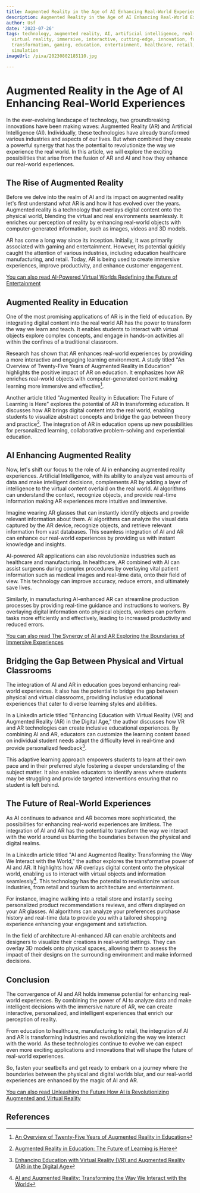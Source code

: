 ```yaml
---
title: Augmented Reality in the Age of AI Enhancing Real-World Experiences
description: Augmented Reality in the Age of AI Enhancing Real-World Experiences
author: Usf
date: '2023-07-26'
tags: technology, augmented reality, AI, artificial intelligence, real-world experiences,
  virtual reality, immersive, interactive, cutting-edge, innovation, future, digital
  transformation, gaming, education, entertainment, healthcare, retail, tourism, training,
  simulation
imageUrl: /pixa/20230802185110.jpg

---
```

# Augmented Reality in the Age of AI Enhancing Real-World Experiences

In the ever-evolving landscape of technology, two groundbreaking innovations have been making waves: Augmented Reality (AR) and Artificial Intelligence (AI). Individually, these technologies have already  transformed various industries and aspects of our lives. But when  combined they create a powerful  synergy that has the potential to  revolutionize the way we experience the real world. In this article, we  will explore the  exciting possibilities  that arise  from the  fusion of AR and  AI and how they  enhance our real-world experiences.

## The Rise of Augmented Reality

Before we delve into the realm of AI and  its impact on augmented  reality let's first understand what AR is  and how it  has evolved over the years.  Augmented reality is a technology that overlays digital content onto the physical world, blending the virtual and real environments seamlessly. It enriches our perception of reality by enhancing real-world  objects with computer-generated information, such as images, videos and 3D models.

AR has come a long way since  its inception. Initially, it was primarily  associated with gaming and entertainment. However, its  potential quickly caught the attention  of  various industries, including education healthcare  manufacturing, and retail. Today, AR is being used to create immersive experiences, improve productivity, and enhance customer engagement.

[You  can also read AI-Powered Virtual Worlds Redefining the Future of  Entertainment](AI-Powered%20Virtual%20Worlds%20Redefining%20the%20Future%20of%20Entertainment)


## Augmented Reality in  Education

One of the most promising applications of AR is  in the field of education. By  integrating digital content into the real world AR has the power to  transform the way  we learn and teach. It  enables students to interact with virtual objects explore  complex  concepts, and engage  in hands-on activities all within the confines of a traditional  classroom.

Research has shown that  AR enhances real-world experiences by providing a more interactive and engaging learning environment. A study titled "An Overview of Twenty-Five Years of Augmented Reality in Education" highlights the positive impact of AR on  education.  It  emphasizes how AR enriches real-world objects with computer-generated content making  learning more immersive and  effective[^1^].

Another article titled "Augmented Reality in Education: The Future of  Learning is Here" explores the potential of AR in transforming education. It discusses how  AR brings digital content into the real world, enabling students to visualize abstract concepts and  bridge the gap between theory and practice[^2^].  The integration of AR  in education opens up  new possibilities for personalized learning, collaborative problem-solving and experiential education.

## AI Enhancing Augmented Reality

Now, let's shift our focus  to the  role of AI in enhancing augmented reality experiences. Artificial Intelligence, with its  ability to analyze vast amounts of data and make intelligent decisions, complements AR by adding a layer of intelligence to the virtual content  overlaid on the real world. AI algorithms can understand  the context, recognize objects, and provide real-time information making AR experiences more intuitive  and immersive.

Imagine  wearing AR glasses that  can instantly identify  objects and provide relevant information about them. AI algorithms can analyze the visual data captured by the AR device, recognize  objects, and retrieve relevant information from vast databases. This seamless integration of AI and AR can  enhance our real-world experiences by providing us with instant knowledge and insights.

AI-powered AR applications can also revolutionize industries such as healthcare  and manufacturing. In healthcare, AR combined with AI can assist surgeons during complex procedures by overlaying  vital patient information such as medical  images and real-time data, onto  their field of view. This technology can improve accuracy, reduce errors, and ultimately save lives.

Similarly, in manufacturing AI-enhanced AR can streamline production processes by providing real-time guidance and instructions to workers. By overlaying digital information  onto physical objects, workers can perform tasks more efficiently and effectively, leading to  increased productivity and reduced errors.

[You can also  read The Synergy of AI and AR Exploring the Boundaries of Immersive Experiences](The%20Synergy%20of%20AI%20and%20AR%20Exploring%20the%20Boundaries%20of%20Immersive%20Experiences)


## Bridging the Gap Between Physical  and Virtual Classrooms

The integration of AI and  AR in education goes beyond enhancing real-world experiences. It also has the potential to bridge the gap between physical  and virtual classrooms, providing inclusive educational experiences that cater  to diverse learning styles and  abilities.

In a LinkedIn article titled "Enhancing Education with Virtual Reality (VR) and Augmented Reality  (AR) in the Digital Age," the author discusses how VR and AR technologies can create inclusive educational experiences. By  combining AI and AR, educators can customize  the learning content based on  individual student  needs adapt the difficulty level  in real-time and  provide personalized feedback[^3^].

This adaptive learning approach empowers students  to learn at their  own pace and in their preferred style fostering  a deeper understanding of the subject matter. It also enables educators to identify areas where students may be struggling and provide targeted interventions ensuring that no student is left behind.

## The Future of Real-World Experiences

As  AI continues to advance and AR becomes more sophisticated, the possibilities for enhancing real-world experiences are limitless. The  integration of AI and AR  has the potential to  transform the way we interact with the world around us blurring the boundaries between the physical  and digital realms.

In a LinkedIn article titled "AI and Augmented  Reality: Transforming the  Way  We Interact with the World," the author explores the  transformative power of AI and AR. It highlights how AR overlays  digital  content onto the physical world,  enabling us to interact with  virtual objects and information seamlessly[^4^]. This technology has the potential to revolutionize various industries, from retail and tourism to architecture and entertainment.

For instance,  imagine  walking into a retail store and instantly seeing  personalized product  recommendations reviews, and offers displayed  on  your AR glasses. AI algorithms can analyze your preferences purchase history and real-time data to provide you with a tailored shopping experience enhancing your engagement and satisfaction.

In the field  of architecture AI-enhanced AR  can enable architects and designers to visualize their creations in  real-world settings. They can overlay  3D models onto physical spaces, allowing them to assess the impact of their designs on the  surrounding environment and make informed decisions.

##  Conclusion

The convergence of AI and AR holds immense  potential for enhancing real-world experiences. By combining the power of AI to analyze data and make intelligent decisions with the immersive nature of AR, we can create interactive, personalized, and intelligent experiences that enrich our perception of  reality.

From education to healthcare, manufacturing to retail, the integration of AI and AR is transforming industries and  revolutionizing the way we interact with the world. As these technologies continue to evolve we can expect even more exciting applications and  innovations that will shape the  future of real-world experiences.

So, fasten your seatbelts and get ready to embark on a journey where the boundaries  between the  physical and digital worlds blur, and our real-world experiences  are enhanced by the magic of AI and AR.

[You can also read  Unleashing the Future How  AI is Revolutionizing Augmented and Virtual Reality](Unleashing%20the%20Future%20How%20AI%20is%20Revolutionizing%20Augmented%20and%20Virtual%20Reality)


## References

[^1^]: [An Overview of Twenty-Five Years of Augmented Reality in Education](https://www.mdpi.com/2414-4088/5/7/37)
[^2^]: [Augmented Reality in Education: The Future of Learning is Here](https://www.neilsahota.com/augmented-reality-in-education-the-future-of-learning-is-here/)
[^3^]: [Enhancing Education with Virtual Reality (VR) and Augmented Reality (AR) in the Digital Age](https://www.linkedin.com/pulse/enhancing-education-virtual-reality-vr-augmented-ar-digital-singh)
[^4^]: [AI and Augmented Reality: Transforming the Way We Interact with the  World](https://www.linkedin.com/pulse/ai-augmented-reality-transforming-way-we-interact-world-harsh-patel)